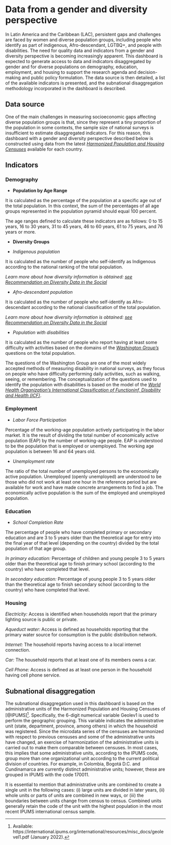 # Data from a gender and diversity perspective {#gdi-eng}

In Latin America and the Caribbean (LAC), persistent gaps and challenges are faced by women and diverse population groups, including people who identify as part of indigenous, Afro-descendant, LGTBQ+, and people with disabilities. The need for quality data and indicators from a gender and diversity perspective is becoming increasingly apparent. This dashboard is expected to generate access to data and indicators disaggregated by gender and for diverse populations on demography, education, employment, and housing to support the research agenda and decision-making and public policy formulation. The data source is then detailed, a list of the available indicators is presented, and the subnational disaggregation methodology incorporated in the dashboard is described.

## Data source

One of the main challenges in measuring socioeconomic gaps affecting diverse population groups is that, since they represent a tiny proportion of the population in some contexts, the sample size of national surveys is insufficient to estimate disaggregated indicators. For this reason, this dashboard with a gender and diversity perspective described below is constructed using data from the latest [*Harmonized Population and Housing Censuses*](#HC-eng) available for each country.

## Indicators

### Demography {.unnumbered}

-   **Population by Age Range**

It is calculated as the percentage of the population at a specific age out of the total population. In this context, the sum of the percentages of all age groups represented in the population pyramid should equal 100 percent.

The age ranges defined to calculate these indicators are as follows: 0 to 15 years, 16 to 30 years, 31 to 45 years, 46 to 60 years, 61 to 75 years, and 76 years or more.

-   **Diversity Groups**

-   *Indigenous population*

It is calculated as the number of people who self-identify as Indigenous according to the national ranking of the total population.

*Learn more about how diversity information is obtained:* [*see Recommendation on Diversity Data in the Social*](https://publications.iadb.org/en/recommendations-diversity-data-social-sector)

-   *Afro-descendant population*

It is calculated as the number of people who self-identify as Afro-descendant according to the national classification of the total population.

*Learn more about how diversity information is obtained:* [*see Recommendation on Diversity Data in the Social*](https://publications.iadb.org/en/recommendations-diversity-data-social-sector)

-   *Population with disabilities*

It is calculated as the number of people who report having at least some difficulty with activities based on the domains of the [*Washington Group's*](https://www.washingtongroup-disability.com/fileadmin/uploads/wg/Documents/Questions/Washington_Group_Questionnaire__1_-_WG_Short_Set_on_Functioning__June_2022_.pdf) questions on the total population.

The questions of the Washington Group are one of the most widely accepted methods of measuring disability in national surveys, as they focus on people who have difficulty performing daily activities, such as walking, seeing, or remembering. The conceptualization of the questions used to identify the population with disabilities is based on the model of the [*World Health Organization's International Classification of Functioninf, Disability and Health (ICF)*](https://www.who.int/classifications/international-classification-of-functioning-disability-and-health).

### Employment {.unnumbered}

-   *Labor Force Participation*

Percentage of the working-age population actively participating in the labor market. It is the result of dividing the total number of economically active population (EAP) by the number of working-age people. EAP is understood to be the population that is employed or unemployed. The working age population is between 16 and 64 years old.

-   *Unemployment rate*

The ratio of the total number of unemployed persons to the economically active population. Unemployed (openly unemployed) are understood to be those who did not work at least one hour in the reference period but are available for work and have made concrete arrangements to find a job. The economically active population is the sum of the employed and unemployed population.

### Education {.unnumbered}

-   *School Completion Rate*

The percentage of people who have completed primary or secondary education and are 3 to 5 years older than the theoretical age for entry into the final year of that level (depending on the country) divided by the total population of that age group.

*In primary education:* Percentage of children and young people 3 to 5 years older than the theoretical age to finish primary school (according to the country) who have completed that level.

*In secondary education:* Percentage of young people 3 to 5 years older than the theoretical age to finish secondary school (according to the country) who have completed that level.

### Housing {.unnumbered}

*Electricity:* Access is identified when households report that the primary lighting source is public or private.

*Aqueduct water:* Access is defined as households reporting that the primary water source for consumption is the public distribution network.

*Internet:* The household reports having access to a local internet connection.

*Car:* The household reports that at least one of its members owns a car.

*Cell Phone:* Access is defined as at least one person in the household having cell phone service.

## Subnational disaggregation

The subnational disaggregation used in this dashboard is based on the administrative units of the Harmonized Population and Housing Censuses of [@IPUMS][^03-gyd-1]. Specifically, the 6-digit numerical variable Geolev1 is used to perform the geographic grouping. This variable indicates the administrative unit (state, department, province, among others) in which the household was registered. Since the microdata series of the censuses are harmonized with respect to previous censuses and some of the administrative units have changed, an exercise of harmonization of the administrative units is carried out to make them comparable between censuses. In most cases, this implies that some administrative units, according to the IPUMS code, group more than one organizational unit according to the current political division of countries. For example, in Colombia, Bogotá D.C. and Cundinamarca are currently distinct administrative units; however, these are grouped in IPUMS with the code 170011.

[^03-gyd-1]: Available: https://international.ipums.org/international/resources/misc_docs/geolevel1.pdf (January 2022).

It is essential to mention that administrative units are combined to create a single unit in the following cases: (i) large units are divided in later years, (ii) whole units or parts of units are combined in new ways, or (iii) the boundaries between units change from census to census. Combined units generally retain the code of the unit with the highest population in the most recent IPUMS international census sample.
